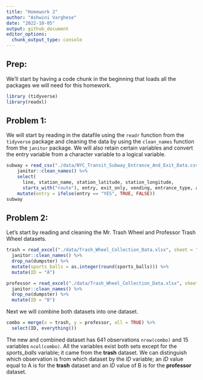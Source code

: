 ```yaml
---
title: "Homework 2"
author: "Ashwini Varghese"
date: "2022-10-05"
output: github_document
editor_options: 
  chunk_output_type: console
---
```


## Prep:

We'll start by having a code chunk in the beginning that loads all the packages we will need for this homework.

```r
library (tidyverse)
library(readxl)
```

## Problem 1:

We will start by reading in the datafile using the `readr` function from the `tidyverse` package and cleaning the data by using the `clean_names` function from the `janitor` package. We will also retain certain variables and convert the entry variable from a character variable to a logical variable. 

```r
subway = read_csv("./data/NYC_Transit_Subway_Entrance_And_Exit_Data.csv") %>% 
    janitor::clean_names() %>% 
    select( 
      line, station_name, station_latitude, station_longitude, 
      starts_with("route"), entry, exit_only, vending, entrance_type, ada) %>% 
    mutate(entry = ifelse(entry == "YES", TRUE, FALSE))
subway
```


## Problem 2:

Let's start by reading and cleaning the Mr. Trash Wheel and Professor Trash Wheel datasets. 

```r
trash = read_excel("./data/Trash_Wheel_Collection_Data.xlsx", sheet = "Mr. Trash Wheel", range = "A2:N549") %>% 
  janitor::clean_names() %>% 
  drop_na(dumpster) %>% 
  mutate(sports_balls = as.integer(round(sports_balls))) %>% 
  mutate(ID = "A")
```


```r
professor = read_excel("./data/Trash_Wheel_Collection_Data.xlsx", sheet = "Professor Trash Wheel", range = "A2:M96") %>% 
  janitor::clean_names() %>% 
  drop_na(dumpster) %>% 
  mutate(ID = "B")
```

Next we will combine both datasets into one dataset.

```r
combo = merge(x = trash, y = professor, all = TRUE) %>% 
  select(ID, everything())
```

The new and combined dataset has 641 observations `nrow(combo)` and 15 variables `ncol(combo)`. All the variables exist both sets except for the _sports_balls_ variable; it came from the **trash** dataset. We can distinguish which observation is from which dataset by the _ID_ variable; an _ID_ value equal to A is for the **trash** dataset and an _ID_ value of B is for the **professor** dataset. 



